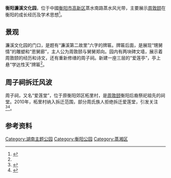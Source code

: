 '''衡阳濂溪文化园'''，位于中國[[衡阳市|衡阳市]][[高新区|高新区]]蒸水南路蒸水风光带，主要展示[[周敦颐|周敦颐]]在衡阳的成长经历及学术思想<ref name=":0">{{Cite news|url=http://www.hyqss.cn/2016/february/EA9458F3.html|title=到“濂溪文化园”追寻周敦颐足迹|last=唐|first=欧|date=2016年2月24日|work=衡阳全搜索网|accessdate=|archive-date=2017年3月2日|archive-url=https://web.archive.org/web/20170302030239/http://www.hyqss.cn/2016/february/EA9458F3.html|dead-url=no}}</ref>。

== 景观 ==
濂溪文化园的门口，是题有“濂溪第二故里”六字的牌匾。牌匾后面，是展现“甥舅情”的雕塑和“恩舅廊”，主人公为周敦颐与舅舅郑向。园内有两块碑文墙，展示着周敦颐的经历和诗文，还有重新修缮的周子祠。新建一座三层的“爱莲亭”，亭上悬“学达性天”牌匾<ref name=":0" />。

== 周子祠拆迁风波 ==
周子祠，又名“爱莲堂”，位于原衡阳郊区柘里村，是[[周敦颐|周敦颐]]衡阳后裔祭祀祖先的祠堂。2010年，柘里村纳入拆迁范围，部分周氏族人拒绝拆迁爱莲堂，引发关注<ref>{{Cite news|url=https://news.qq.com/a/20101116/000081.htm|title=湖南将拆除周敦颐“爱莲堂”引质疑(图)|author=李俊杰|date=2010年11月16日|work=湖南广播电视台-etv《法制周报》|accessdate=2010年11月16日|archive-date=2020年10月1日|archive-url=https://web.archive.org/web/20201001152806/https://news.qq.com/a/20101116/000081.htm|dead-url=no}}</ref><ref>{{Cite news|url=http://zqb.cyol.com/content/2010-11/26/content_3451626.htm|title=谁在拆毁周敦颐的“爱莲堂”|author=洪克非|date=2010年11月26日|work=中国青年报|accessdate=2010年11月26日|archive-date=2011年1月31日|archive-url=https://web.archive.org/web/20110131202235/http://zqb.cyol.com/content/2010-11/26/content_3451626.htm|dead-url=no}}</ref>。

== 参考资料 ==
{{Reflist|2}}{{衡阳公园}}
[[Category:湖南主题公园|Category:湖南主题公园]]
[[Category:衡阳公园|Category:衡阳公园]]
[[Category:蒸湘区|Category:蒸湘区]]